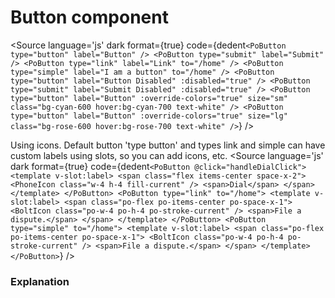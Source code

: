 # Button component




<Description of={PoButton} />

<Canvas withToolbar>
    <div className="po-flex po-space-x-3 po-items-center">
    <Story id="components-button--button" />
    <Story id="components-button--small" />
    <Story id="components-button--medium" />
    <Story id="components-button--large" />
    <Story id="components-button--color-change" />
    </div>
</Canvas>

<Source
  language='js'
  dark
  format={true}
  code={dedent`
    <PoButton type="button" label="Button" />
    <PoButton type="submit" label="Submit" />
    <PoButton type="link" label="Link" to="/home" />
    <PoButton type="simple" label="I am a button" to="/home" />
    <PoButton type="button" label="Button Disabled" :disabled="true" />
    <PoButton type="submit" label="Submit Disabled" :disabled="true" />
    <PoButton type="button" label="Button" :override-colors="true" size="sm" class="bg-cyan-600 hover:bg-cyan-700 text-white" />
    <PoButton type="button" label="Button" :override-colors="true" size="lg" class="bg-rose-600 hover:bg-rose-700 text-white" />
  `}
/>

Using icons. Default button 'type button' and types link and simple can have custom labels using slots, so you can add icons, etc.
<Source
  language='js'
  dark
  format={true}
  code={dedent`
    <PoButton @click="handleDialClick">
        <template v-slot:label>
          <span class="flex items-center space-x-2">
            <PhoneIcon class="w-4 h-4 fill-current" />
            <span>Dial</span>
          </span>
        </template>
    </PoButton>
    <PoButton type="link" to="/home">
      <template v-slot:label>
        <span class="po-flex po-items-center po-space-x-1">
          <BoltIcon class="po-w-4 po-h-4 po-stroke-current" />
          <span>File a dispute.</span>
        </span>
      </template>
    </PoButton>
    <PoButton type="simple" to="/home">
      <template v-slot:label>
        <span class="po-flex po-items-center po-space-x-1">
          <BoltIcon class="po-w-4 po-h-4 po-stroke-current" />
          <span>File a dispute.</span>
        </span>
      </template>
    </PoButton>
  `}
/>

### Explanation

<ArgsTable of={PoButton} />
